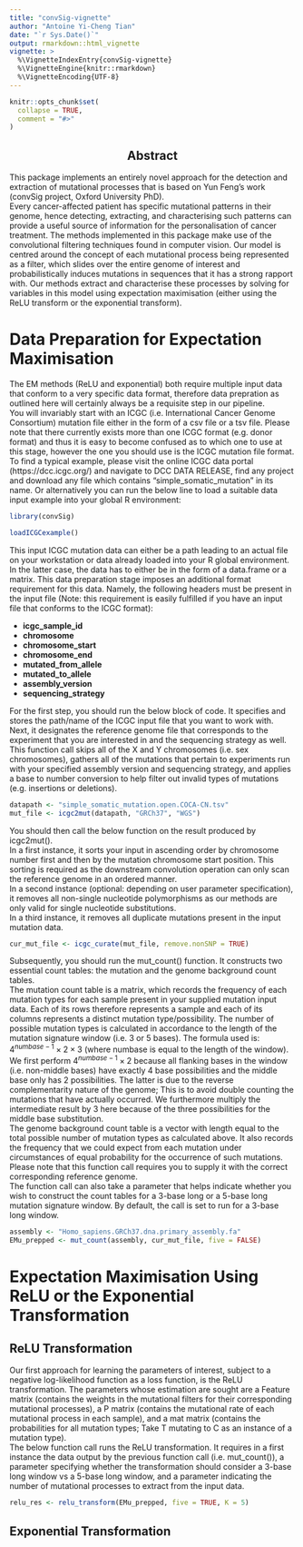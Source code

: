 ```yaml
---
title: "convSig-vignette"
author: "Antoine Yi-Cheng Tian"
date: "`r Sys.Date()`"
output: rmarkdown::html_vignette
vignette: >
  %\VignetteIndexEntry{convSig-vignette}
  %\VignetteEngine{knitr::rmarkdown}
  %\VignetteEncoding{UTF-8}
---
```


```r
knitr::opts_chunk$set(
  collapse = TRUE,
  comment = "#>"
)
```

<center><h2> Abstract </h2></center>

This package implements an entirely novel approach for the detection and extraction
of mutational processes that is based on Yun Feng's work 
(convSig project, Oxford University PhD). <br />
Every cancer-affected patient has specific mutational patterns in their genome,
hence detecting, extracting, and characterising such patterns can provide a useful
source of information for the personalisation of cancer treatment.  The methods 
implemented in this package make use of the convolutional filtering techniques found
in computer vision. Our model is centred around the concept of each mutational process 
being represented as a filter, which slides over the entire genome of interest and 
probabilistically induces mutations in sequences that it has a strong rapport with. Our
methods extract and characterise these processes by solving for variables in this 
model using expectation maximisation (either using the ReLU transform or the exponential
transform).

<h1> Data Preparation for Expectation Maximisation </h1>

The EM methods (ReLU and exponential) both require multiple input data that 
conform to a very specific data format, therefore data prepration as outlined here 
will certainly always be a requisite step in our pipeline. <br />
You will invariably start with an ICGC (i.e. International Cancer Genome Consortium) 
mutation file either in the form of a csv file or a tsv file. Please note that there 
currently exists more than one ICGC format (e.g. donor format) and thus it is 
easy to become confused as to which one to use at this stage, however the one 
you should use is the ICGC mutation file format. To find a typical example, please visit
the online ICGC data portal (https://dcc.icgc.org/) and navigate to DCC DATA RELEASE,
 find any project and download any file which contains "simple_somatic_mutation"
 in its name. Or alternatively you can run the below line to load a suitable data input
 example into your global R environment:


```r
library(convSig)
```

```r
loadICGCexample()
````
  
This input ICGC mutation data can either be a path leading to an actual file
on your workstation or data already loaded into your R global environment. In the 
latter case, the data has to either be in the form of a data.frame or a matrix.
This data preparation stage imposes an additional format requirement for 
this data. Namely, the following headers must be present in the input file (Note:
this requirement is easily fulfilled if you have an input file that conforms to
the ICGC format): <br />

* **icgc_sample_id** 
* **chromosome**
* **chromosome_start**
* **chromosome_end**
* **mutated_from_allele** 
* **mutated_to_allele** 
* **assembly_version**
* **sequencing_strategy**

For the first step, you should run the below block of code. It specifies and stores
the path/name of the ICGC input file that you want to work with. Next, it designates
the reference genome file that corresponds to the experiment that you are interested in
and the sequencing strategy as well. <br />
This function call skips all of the X and Y chromosomes (i.e. sex chromosomes),
gathers all of the mutations that pertain to experiments run with your specified
assembly version and sequencing strategy, and applies a base to number conversion
to help filter out invalid types of mutations (e.g. insertions or deletions).

```r
datapath <- "simple_somatic_mutation.open.COCA-CN.tsv"
mut_file <- icgc2mut(datapath, "GRCh37", "WGS")
```

You should then call the below function on the result produced by icgc2mut(). <br />
In a first instance, it sorts your input in ascending order by chromosome number 
first and then by the mutation chromosome start position. This sorting is required 
as the downstream convolution operation can only scan the reference genome in an 
ordered manner. <br />
In a second instance (optional: depending on user parameter specification), it removes 
all non-single nucleotide polymorphisms as our methods are only valid for single 
nucleotide substitutions. <br />
In a third instance, it removes all duplicate mutations present in the input mutation data.

```r
cur_mut_file <- icgc_curate(mut_file, remove.nonSNP = TRUE)
```

Subsequently, you should run the mut_count() function. It constructs two essential
count tables: the mutation and the genome background count tables. <br />
The mutation count table is a matrix, which records the frequency of each mutation
types for each sample present in your supplied mutation input data. Each of its rows 
therefore represents a sample and each of its columns represents a distinct mutation
type/possibility. The number of possible mutation types is calculated in accordance
to the length of the mutation signature window (i.e. 3 or 5 bases). The formula used
is: $4^{numbase - 1} \times 2 \times 3$ (where numbase is equal to the length of the window).
We first perform $4^{numbase - 1} \times 2$ because all flanking bases in the window 
(i.e. non-middle bases) have exactly 4 base possibilities and the middle base only
has 2 possibilities. The latter is due to the reverse complementarity nature of
the genome; This is to avoid double counting the mutations that have actually occurred.
We furthermore multiply the intermediate result by 3 here because of the three 
possibilities for the middle base substitution. <br />
The genome background count table is a vector with length equal to the total possible 
number of mutation types as calculated above. It also records the frequency that we could
expect from each mutation under circumstances of equal probability for the occurrence
of such mutations. <br />
Please note that this function call requires you to supply it with the correct 
corresponding reference genome. <br />
The function call can also take a parameter that helps indicate whether you wish 
to construct the count tables for a 3-base long or a 5-base long mutation signature
window. By default, the call is set to run for a 3-base long window.

```r
assembly <- "Homo_sapiens.GRCh37.dna.primary_assembly.fa"
EMu_prepped <- mut_count(assembly, cur_mut_file, five = FALSE)
```

<h1> Expectation Maximisation Using ReLU or the Exponential Transformation </h1>
<h2> ReLU Transformation </h2>

Our first approach for learning the parameters of interest, subject to a negative 
log-likelihood function as a loss function, is the ReLU transformation. The parameters
whose estimation are sought are a Feature matrix (contains the weights in the 
mutational filters for their corresponding mutational processes), a P matrix (contains
the mutational rate of each mutational process in each sample), and a mat matrix
(contains the probabilities for all mutation types; Take T mutating to C as an 
instance of a mutation type). <br />
The below function call runs the ReLU transformation. It requires in a first instance
the data output by the previous function call (i.e. mut_count()), a parameter specifying
whether the transformation should consider a 3-base long window vs a 5-base long window, and 
a parameter indicating the number of mutational processes to extract from the input data.

```r
relu_res <- relu_transform(EMu_prepped, five = TRUE, K = 5)
```

<h2> Exponential Transformation </h2>



